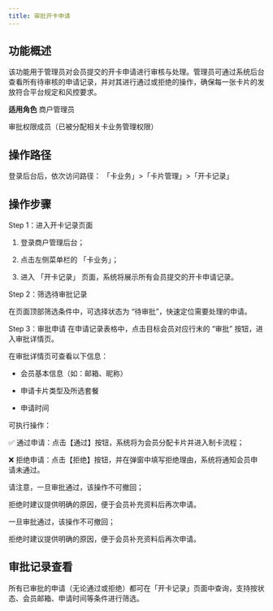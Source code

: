 ```yaml
---
title: 审批开卡申请
---
```


## 功能概述
该功能用于管理员对会员提交的开卡申请进行审核与处理。管理员可通过系统后台查看所有待审核的申请记录，并对其进行通过或拒绝的操作，确保每一张卡片的发放符合平台规定和风控要求。

**适用角色**
商户管理员

审批权限成员（已被分配相关卡业务管理权限）

## 操作路径
登录后台后，依次访问路径：
「卡业务」>「卡片管理」>「开卡记录」

## 操作步骤

Step 1：进入开卡记录页面

1. 登录商户管理后台；

2. 点击左侧菜单栏的 「卡业务」；


3. 进入 「开卡记录」 页面，系统将展示所有会员提交的开卡申请记录。

Step 2：筛选待审批记录

在页面顶部筛选条件中，可选择状态为 “待审批”，快速定位需要处理的申请。

Step 3：审批申请
在申请记录表格中，点击目标会员对应行末的 “审批” 按钮，进入审批详情页。

在审批详情页可查看以下信息：

* 会员基本信息（如：邮箱、昵称）

* 申请卡片类型及所选套餐

* 申请时间


可执行操作：

✅ 通过申请：点击【通过】按钮，系统将为会员分配卡片并进入制卡流程；

❌ 拒绝申请：点击【拒绝】按钮，并在弹窗中填写拒绝理由，系统将通知会员申请未通过。

<Warning>
请注意，一旦审批通过，该操作不可撤回；

拒绝时建议提供明确的原因，便于会员补充资料后再次申请。

</Warning>

一旦审批通过，该操作不可撤回；

拒绝时建议提供明确的原因，便于会员补充资料后再次申请。



## 审批记录查看
所有已审批的申请（无论通过或拒绝）都可在「开卡记录」页面中查询，支持按状态、会员邮箱、申请时间等条件进行筛选。